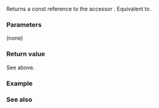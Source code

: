 {{cpp/container/mdspan/title|accessor}}
{{cpp/container/mdspan/navbar}}
{{dcl begin}}
{{dcl|since=c++23|
constexpr const accessor_type&amp; accessor() const noexcept;
}}
{{dcl end}}

Returns a const reference to the accessor {{rlpt|/#Data member|''acc_''}}. Equivalent to {{c|return acc_;}}.

===Parameters===
(none)

===Return value===
See above.

===Example===
{{example|code=
|output=
}}

===See also===
{{todo}}

{{langlinks|de|es|ja|ru|zh}}